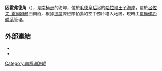 {{Coord|69|52|S|37|10|E|source:GNIS|display=title}}

'''因霍弗德角'''（{{lang-nn|Innhovde}}），是[[南極洲|南極洲]]的海岬，位於[[毛德皇后地|毛德皇后地]]的[[哈拉爾王子海岸|哈拉爾王子海岸]]，處於[[呂佐夫-霍爾姆灣|呂佐夫-霍爾姆灣]]西南面，根據[[挪威|挪威]]探險隊拍攝的空中照片繪入地圖，現時由[[南極條約體系|南極條約體系]]管理。

==外部連結==
*{{cite gnis | type = antarid | id = 7315| name = Innhovde Point | accessdate = 2012-07-08}}
*{{usgs-gazetteer|id=7315}}

{{Antarctica-geo-stub}}
[[Category:南極洲海岬|Category:南極洲海岬]]